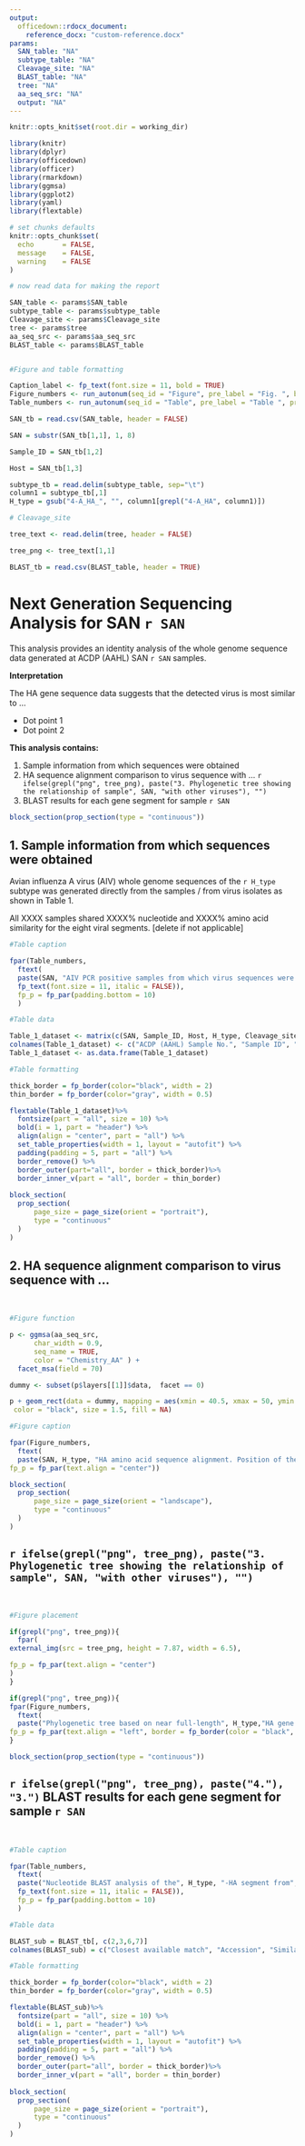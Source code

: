 ---
output:
  officedown::rdocx_document:
    reference_docx: "custom-reference.docx"
params:
  SAN_table: "NA"
  subtype_table: "NA"
  Cleavage_site: "NA"
  BLAST_table: "NA"
  tree: "NA"
  aa_seq_src: "NA"
  output: "NA"
---


```{r setup, include=FALSE, warning = FALSE}

knitr::opts_knit$set(root.dir = working_dir)

library(knitr)
library(dplyr)
library(officedown)
library(officer)
library(rmarkdown)
library(ggmsa)
library(ggplot2)
library(yaml)
library(flextable)

# set chunks defaults
knitr::opts_chunk$set(
  echo       = FALSE,
  message    = FALSE,
  warning    = FALSE
)

# now read data for making the report

SAN_table <- params$SAN_table
subtype_table <- params$subtype_table
Cleavage_site <- params$Cleavage_site
tree <- params$tree
aa_seq_src <- params$aa_seq_src
BLAST_table <- params$BLAST_table


#Figure and table formatting

Caption_label <- fp_text(font.size = 11, bold = TRUE)
Figure_numbers <- run_autonum(seq_id = "Figure", pre_label = "Fig. ", bkm = NULL, prop = Caption_label)
Table_numbers <- run_autonum(seq_id = "Table", pre_label = "Table ", prop = Caption_label)


```

``` {r}

SAN_tb = read.csv(SAN_table, header = FALSE)

SAN = substr(SAN_tb[1,1], 1, 8)

Sample_ID = SAN_tb[1,2]

Host = SAN_tb[1,3]

subtype_tb = read.delim(subtype_table, sep="\t")
column1 = subtype_tb[,1]
H_type = gsub("4-A_HA_", "", column1[grepl("4-A_HA", column1)])

# Cleavage_site

tree_text <- read.delim(tree, header = FALSE)

tree_png <- tree_text[1,1]

BLAST_tb = read.csv(BLAST_table, header = TRUE)

```

# Next Generation Sequencing Analysis for SAN `r SAN`

This analysis provides an identity analysis of the whole genome sequence data generated at ACDP (AAHL) SAN `r SAN` samples.

**Interpretation**

The HA gene sequence data suggests that the detected virus is most similar to ...

* Dot point 1
* Dot point 2

**This analysis contains:**

1. Sample information from which sequences were obtained
1. HA sequence alignment comparison to virus sequence with ...
`r ifelse(grepl("png", tree_png), paste("3. Phylogenetic tree showing the relationship of sample", SAN, "with other viruses"), "")`
1. BLAST results for each gene segment for sample `r SAN`

```{r}
block_section(prop_section(type = "continuous"))
```

## 1. Sample information from which sequences were obtained

Avian influenza A virus (AIV) whole genome sequences of the `r H_type` subtype was generated directly from the samples / from virus isolates as shown in Table 1.

All XXXX samples shared XXXX% nucleotide and XXXX% amino acid similarity for the eight viral segments. [delete if not applicable]

```{r summary-table}

#Table caption

fpar(Table_numbers,
  ftext(
  paste(SAN, "AIV PCR positive samples from which virus sequences were obtained", sep = " "), 
  fp_text(font.size = 11, italic = FALSE)),
  fp_p = fp_par(padding.bottom = 10)
  )

#Table data 

Table_1_dataset <- matrix(c(SAN, Sample_ID, Host, H_type, Cleavage_site), ncol = 5)
colnames(Table_1_dataset) <- c("ACDP (AAHL) Sample No.", "Sample ID", "Host", "Subtype", "HA cleavage site sequence")
Table_1_dataset <- as.data.frame(Table_1_dataset)

#Table formatting

thick_border = fp_border(color="black", width = 2)
thin_border = fp_border(color="gray", width = 0.5)

flextable(Table_1_dataset)%>%
  fontsize(part = "all", size = 10) %>%
  bold(i = 1, part = "header") %>%
  align(align = "center", part = "all") %>%
  set_table_properties(width = 1, layout = "autofit") %>%
  padding(padding = 5, part = "all") %>%
  border_remove() %>%
  border_outer(part="all", border = thick_border)%>%
  border_inner_v(part = "all", border = thin_border)
  
block_section(
  prop_section(
      page_size = page_size(orient = "portrait"),
      type = "continuous"
  )
)

```

## 2. HA sequence alignment comparison to virus sequence with ...  

<br>

```{r amino-acid-sequence, fig.asp = 0.3, fig.width = 10}

#Figure function

p <- ggmsa(aa_seq_src,
      char_width = 0.9,
      seq_name = TRUE,
      color = "Chemistry_AA" ) +
  facet_msa(field = 70) 

dummy <- subset(p$layers[[1]]$data,  facet == 0)

p + geom_rect(data = dummy, mapping = aes(xmin = 40.5, xmax = 50, ymin = -Inf, ymax = Inf),
 color = "black", size = 1.5, fill = NA) 

#Figure caption

fpar(Figure_numbers,
  ftext(
  paste(SAN, H_type, "HA amino acid sequence alignment. Position of the multi-basic HA cleavage site is indicated by the black box.", sep = " "), fp_text(font.size = 11, italic = TRUE)),
fp_p = fp_par(text.align = "center"))

block_section(
  prop_section(
      page_size = page_size(orient = "landscape"),
      type = "continuous"
  )
)

```

## `r ifelse(grepl("png", tree_png), paste("3. Phylogenetic tree showing the relationship of sample", SAN, "with other viruses"), "")`  

<br>

```{r phylogenetic-tree-image}

#Figure placement

if(grepl("png", tree_png)){
  fpar(
external_img(src = tree_png, height = 7.87, width = 6.5),

fp_p = fp_par(text.align = "center")
)
}

if(grepl("png", tree_png)){
fpar(Figure_numbers,
  ftext(
  paste("Phylogenetic tree based on near full-length", H_type,"HA gene sequences (1648bp) showing the relationship of sample", SAN, "(green) to other endemic and exotic", H_type, "HA viruses.", sep = " "), fp_text(font.size = 11, italic = TRUE)),
fp_p = fp_par(text.align = "left", border = fp_border(color = "black", style = "solid", width = 0.5)))
}

```

```{r}
block_section(prop_section(type = "continuous"))
```

## `r ifelse(grepl("png", tree_png), paste("4."), "3.")` BLAST results for each gene segment for sample `r SAN`  
 
<br>

```{r blast-tables}

#Table caption

fpar(Table_numbers,
  ftext(
  paste("Nucleotide BLAST analysis of the", H_type, "-HA segment from", SAN, "against the NCBI GenBank and National Avian Influenza in Wild Birds (NAIWB) surveillance virus sequence database. This table shows the 10 highest pairwise matching virus sequences", sep = " "), 
  fp_text(font.size = 11, italic = FALSE)),
  fp_p = fp_par(padding.bottom = 10)
  )

#Table data 

BLAST_sub = BLAST_tb[, c(2,3,6,7)]
colnames(BLAST_sub) = c("Closest available match", "Accession", "Similarity (%)","Length")

#Table formatting

thick_border = fp_border(color="black", width = 2)
thin_border = fp_border(color="gray", width = 0.5)

flextable(BLAST_sub)%>%
  fontsize(part = "all", size = 10) %>%
  bold(i = 1, part = "header") %>%
  align(align = "center", part = "all") %>%
  set_table_properties(width = 1, layout = "autofit") %>%
  padding(padding = 5, part = "all") %>%
  border_remove() %>%
  border_outer(part="all", border = thick_border)%>%
  border_inner_v(part = "all", border = thin_border)
  
block_section(
  prop_section(
      page_size = page_size(orient = "portrait"),
      type = "continuous"
  )
)

```
